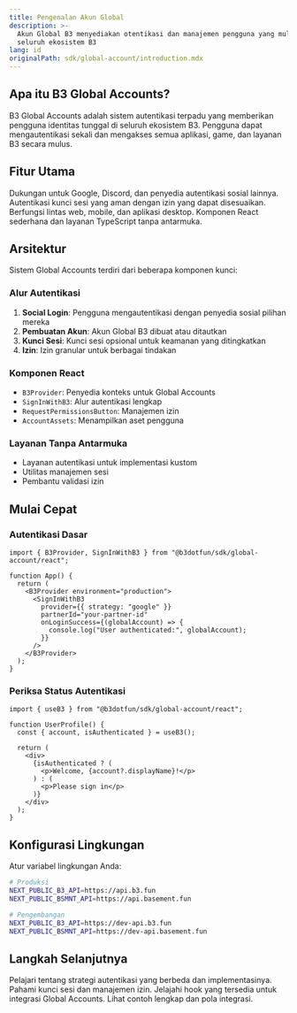```yaml
---
title: Pengenalan Akun Global
description: >-
  Akun Global B3 menyediakan otentikasi dan manajemen pengguna yang mulus di
  seluruh ekosistem B3
lang: id
originalPath: sdk/global-account/introduction.mdx
---
```

## Apa itu B3 Global Accounts?

B3 Global Accounts adalah sistem autentikasi terpadu yang memberikan pengguna identitas tunggal di seluruh ekosistem B3. Pengguna dapat mengautentikasi sekali dan mengakses semua aplikasi, game, dan layanan B3 secara mulus.

## Fitur Utama

<CardGroup cols={2}>

<Card title="Social Login" icon="users">
  Dukungan untuk Google, Discord, dan penyedia autentikasi sosial lainnya.
</Card>

<Card title="Session Management" icon="key">
  Autentikasi kunci sesi yang aman dengan izin yang dapat disesuaikan.
</Card>

<Card title="Cross-Platform" icon="mobile">
  Berfungsi lintas web, mobile, dan aplikasi desktop.
</Card>

<Card title="Developer Friendly" icon="code">
  Komponen React sederhana dan layanan TypeScript tanpa antarmuka.
</Card>

</CardGroup>

## Arsitektur

Sistem Global Accounts terdiri dari beberapa komponen kunci:

### Alur Autentikasi
1. **Social Login**: Pengguna mengautentikasi dengan penyedia sosial pilihan mereka
2. **Pembuatan Akun**: Akun Global B3 dibuat atau ditautkan
3. **Kunci Sesi**: Kunci sesi opsional untuk keamanan yang ditingkatkan
4. **Izin**: Izin granular untuk berbagai tindakan

### Komponen React
- `B3Provider`: Penyedia konteks untuk Global Accounts
- `SignInWithB3`: Alur autentikasi lengkap
- `RequestPermissionsButton`: Manajemen izin
- `AccountAssets`: Menampilkan aset pengguna

### Layanan Tanpa Antarmuka
- Layanan autentikasi untuk implementasi kustom
- Utilitas manajemen sesi
- Pembantu validasi izin

## Mulai Cepat

### Autentikasi Dasar

```tsx
import { B3Provider, SignInWithB3 } from "@b3dotfun/sdk/global-account/react";

function App() {
  return (
    <B3Provider environment="production">
      <SignInWithB3
        provider={{ strategy: "google" }}
        partnerId="your-partner-id"
        onLoginSuccess={(globalAccount) => {
          console.log("User authenticated:", globalAccount);
        }}
      />
    </B3Provider>
  );
}
```

### Periksa Status Autentikasi

```tsx
import { useB3 } from "@b3dotfun/sdk/global-account/react";

function UserProfile() {
  const { account, isAuthenticated } = useB3();

  return (
    <div>
      {isAuthenticated ? (
        <p>Welcome, {account?.displayName}!</p>
      ) : (
        <p>Please sign in</p>
      )}
    </div>
  );
}
```

## Konfigurasi Lingkungan

Atur variabel lingkungan Anda:

```bash
# Produksi
NEXT_PUBLIC_B3_API=https://api.b3.fun
NEXT_PUBLIC_BSMNT_API=https://api.basement.fun

# Pengembangan  
NEXT_PUBLIC_B3_API=https://dev-api.b3.fun
NEXT_PUBLIC_BSMNT_API=https://dev-api.basement.fun
```

## Langkah Selanjutnya

<CardGroup cols={2}>

<Card title="Panduan Autentikasi" icon="shield" href="/sdk/global-account/authentication">
  Pelajari tentang strategi autentikasi yang berbeda dan implementasinya.
</Card>

<Card title="Sistem Izin" icon="lock" href="/sdk/global-account/permissions">
  Pahami kunci sesi dan manajemen izin.
</Card>

<Card title="React Hooks" icon="react" href="/sdk/global-account/hooks">
  Jelajahi hook yang tersedia untuk integrasi Global Accounts.
</Card>

<Card title="Contoh" icon="code" href="/sdk/global-account/examples">
  Lihat contoh lengkap dan pola integrasi.
</Card>

</CardGroup>
